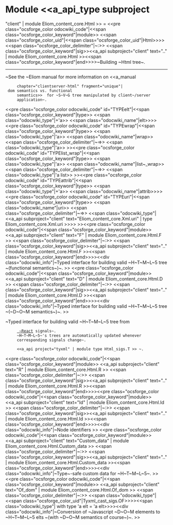 =Module <<a_api_type subproject="client" | module Eliom_content_core.Html >> =
<<pre class="ocsforge_color odocwiki_code"|<<span class="ocsforge_color_keyword"|module>> <<span class="ocsforge_color_uid"|<<span class="ocsforge_color_uid"|Html>>>> <<span class="ocsforge_color_delimiter"|~:>> <<span class="ocsforge_color_keyword"|sig>><<a_api subproject="client" text=".." | module Eliom_content_core.Html >><<span class="ocsforge_color_keyword"|end>>>>~Building ~Html tree~.

----

~See the ~Eliom manual for more information on <<a_manual
      chapter="clientserver-html" fragment="unique"| dom semantics vs. functional
      semantics>>  for ~S~V~G tree manipulated by client~/server
      application~.
<<pre class="ocsforge_color odocwiki_code" id="TYPEelt"|<<span class="ocsforge_color_keyword"|type>> <<span class="odocwiki_type"|+'a>> <<span class="odocwiki_name"|elt>>>><<pre class="ocsforge_color odocwiki_code" id="TYPEwrap"|<<span class="ocsforge_color_keyword"|type>> <<span class="odocwiki_type"|'a>> <<span class="odocwiki_name"|wrap>> <<span class="ocsforge_color_delimiter"|~=>> <<span class="odocwiki_type"|'a>> >><<pre class="ocsforge_color odocwiki_code" id="TYPElist_wrap"|<<span class="ocsforge_color_keyword"|type>> <<span class="odocwiki_type"|'a>> <<span class="odocwiki_name"|list~_wrap>> <<span class="ocsforge_color_delimiter"|~=>> <<span class="odocwiki_type"|'a list>> >><<pre class="ocsforge_color odocwiki_code" id="TYPEattrib"|<<span class="ocsforge_color_keyword"|type>> <<span class="odocwiki_type"|+'a>> <<span class="odocwiki_name"|attrib>>>><<pre class="ocsforge_color odocwiki_code" id="TYPEuri"|<<span class="ocsforge_color_keyword"|type>> <<span class="odocwiki_name"|uri>> <<span class="ocsforge_color_delimiter"|~=>> <<span class="odocwiki_type"|<<a_api subproject="client" text="Eliom_content_core.Xml.uri" | type Eliom_content_core.Xml.uri >>>> >><<pre class="ocsforge_color odocwiki_code"|<<span class="ocsforge_color_keyword"|module>> <<a_api subproject="client" text="F" | module Eliom_content_core.Html.F >> <<span class="ocsforge_color_delimiter"|~:>> <<span class="ocsforge_color_keyword"|sig>><<a_api subproject="client" text=".." | module Eliom_content_core.Html.F >><<span class="ocsforge_color_keyword"|end>>>><<div class="odocwiki_info"|~Typed interface for building valid ~H~T~M~L~5 tree ~(functional semantics~)~.
>>
<<pre class="ocsforge_color odocwiki_code"|<<span class="ocsforge_color_keyword"|module>> <<a_api subproject="client" text="D" | module Eliom_content_core.Html.D >> <<span class="ocsforge_color_delimiter"|~:>> <<span class="ocsforge_color_keyword"|sig>><<a_api subproject="client" text=".." | module Eliom_content_core.Html.D >><<span class="ocsforge_color_keyword"|end>>>><<div class="odocwiki_info"|~Typed interface for building valid ~H~T~M~L~5 tree ~(~D~O~M semantics~)~.
>>

~Typed interface for building valid ~H~T~M~L~5 tree from
      [[http://erratique.ch/software/react| ~React]] signals~.
      ~H~T~M~L~5~'s trees are automatically updated whenever
      corresponding signals change~.


      <<a_api project="tyxml" | module type Html_sigs.T >> ~.
<<pre class="ocsforge_color odocwiki_code"|<<span class="ocsforge_color_keyword"|module>> <<a_api subproject="client" text="R" | module Eliom_content_core.Html.R >> <<span class="ocsforge_color_delimiter"|~:>> <<span class="ocsforge_color_keyword"|sig>><<a_api subproject="client" text=".." | module Eliom_content_core.Html.R >><<span class="ocsforge_color_keyword"|end>>>><<pre class="ocsforge_color odocwiki_code"|<<span class="ocsforge_color_keyword"|module>> <<a_api subproject="client" text="Id" | module Eliom_content_core.Html.Id >> <<span class="ocsforge_color_delimiter"|~:>> <<span class="ocsforge_color_keyword"|sig>><<a_api subproject="client" text=".." | module Eliom_content_core.Html.Id >><<span class="ocsforge_color_keyword"|end>>>><<div class="odocwiki_info"|~Node identifiers
>>
<<pre class="ocsforge_color odocwiki_code"|<<span class="ocsforge_color_keyword"|module>> <<a_api subproject="client" text="Custom_data" | module Eliom_content_core.Html.Custom_data >> <<span class="ocsforge_color_delimiter"|~:>> <<span class="ocsforge_color_keyword"|sig>><<a_api subproject="client" text=".." | module Eliom_content_core.Html.Custom_data >><<span class="ocsforge_color_keyword"|end>>>><<div class="odocwiki_info"|~Type~-safe custom data for ~H~T~M~L~5~.
>>
<<pre class="ocsforge_color odocwiki_code"|<<span class="ocsforge_color_keyword"|module>> <<a_api subproject="client" text="Of_dom" | module Eliom_content_core.Html.Of_dom >> <<span class="ocsforge_color_delimiter"|~:>> <<span class="odocwiki_type"|<<span class="ocsforge_color_uid"|Tyxml_cast_sigs.OF>>>><<span class="odocwiki_type"|  with type 'a elt = 'a elt>>>><<div class="odocwiki_info"|~Conversion of ~Javascript ~D~O~M elements to ~H~T~M~L~5 elts ~(with ~D~O~M semantics of course~)~.
>>

